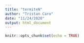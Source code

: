 ```yaml
---
title: "termiteN"
author: "Tristan Caro"
date: "11/24/2020"
output: html_document
---
```


```r
knitr::opts_chunk$set(echo = TRUE)
```


